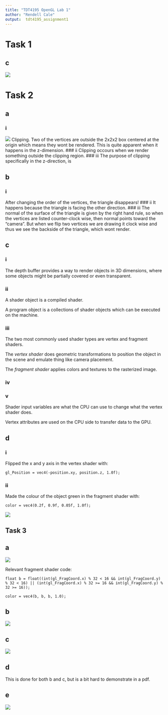 ---
title: "TDT4195 OpenGL Lab 1"
author: "Rendell Cale"
output:  tdt4195_assignment1
---
# Task 1
## c
![](https://raw.githubusercontent.com/rendellc/The-Greatest-Exercises/master/tdt4195/assignment1/writeup/five_triangles.png)

# Task 2
## a
### i
![](https://raw.githubusercontent.com/rendellc/The-Greatest-Exercises/master/tdt4195/assignment1/writeup/clipping.png)
Clipping. 
Two of the vertices are outside the 2x2x2 box centered at the origin which 
means they wont be rendered. This is quite apparent when it happens in 
the z-dimension.
### ii
Clipping occours when we render something outside the clipping region.
### iii
The purpose of clipping specifically in the z-direction, is 

## b
### i
After changing the order of the vertices, the triangle disappears!
### ii
It happens because the triangle is facing the other direction. 
### iii
The normal of the surface of the triangle is given by the right
hand rule, so when the vertices are listed counter-clock wise,
then normal points toward the "camera". But when we flip two vertices
we are drawing it clock wise and thus we see the backside of the triangle,
which wont render. 

## c
### i
The depth buffer provides a way to render objects in 3D dimensions, 
where some objects might be partially covered or even transparent.

### ii
A shader object is a compiled shader.

A program object is a collections of shader objects which can be executed 
on the machine. 

### iii
The two most commonly used shader types are vertex and fragment shaders.

The *vertex shader* does geometric transformations to position the object
in the scene and emulate thing like camera placement. 

The *fragment shader* applies colors and textures to the rasterized image. 

### iv


### v
Shader input variables are what the CPU can use to change what the vertex shader does. 

Vertex attributes are used on the CPU side to transfer data to the GPU.

## d
### i
Flipped the x and y axis in the vertex shader with:

`gl_Position = vec4(-position.xy, position.z, 1.0f);`

### ii
Made the colour of the object green in the fragment shader with:

`color = vec4(0.2f, 0.9f, 0.05f, 1.0f);`

![](https://raw.githubusercontent.com/rendellc/The-Greatest-Exercises/master/tdt4195/assignment1/writeup/mirror_green.png)

## Task 3
## a 
![](https://raw.githubusercontent.com/rendellc/The-Greatest-Exercises/master/tdt4195/assignment1/writeup/checkers.png)

Relevant fragment shader code:

`float b = float((int(gl_FragCoord.x) % 32 < 16 && int(gl_FragCoord.y) % 32 < 16) || (int(gl_FragCoord.x) % 32 >= 16 && int(gl_FragCoord.y) % 32 >= 16));`

`color = vec4(b, b, b, 1.0);`

## b
![](https://raw.githubusercontent.com/rendellc/The-Greatest-Exercises/master/tdt4195/assignment1/writeup/changing_circle.png)


## c
![](https://raw.githubusercontent.com/rendellc/The-Greatest-Exercises/master/tdt4195/assignment1/writeup/spiral.png)


## d
This is done for both b and c, but is a bit hard to demonstrate in a pdf.


## e
![](https://raw.githubusercontent.com/rendellc/The-Greatest-Exercises/master/tdt4195/assignment1/writeup/square_from_triangle.png)

